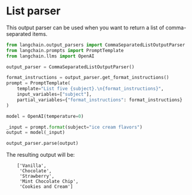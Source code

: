 # List parser

This output parser can be used when you want to return a list of comma-separated items.

```python
from langchain.output_parsers import CommaSeparatedListOutputParser
from langchain.prompts import PromptTemplate
from langchain.llms import OpenAI

output_parser = CommaSeparatedListOutputParser()

format_instructions = output_parser.get_format_instructions()
prompt = PromptTemplate(
    template="List five {subject}.\n{format_instructions}",
    input_variables=["subject"],
    partial_variables={"format_instructions": format_instructions}
)

model = OpenAI(temperature=0)

_input = prompt.format(subject="ice cream flavors")
output = model(_input)

output_parser.parse(output)
```

The resulting output will be:

<CodeOutputBlock lang="python">

```
    ['Vanilla',
     'Chocolate',
     'Strawberry',
     'Mint Chocolate Chip',
     'Cookies and Cream']
```

</CodeOutputBlock>
